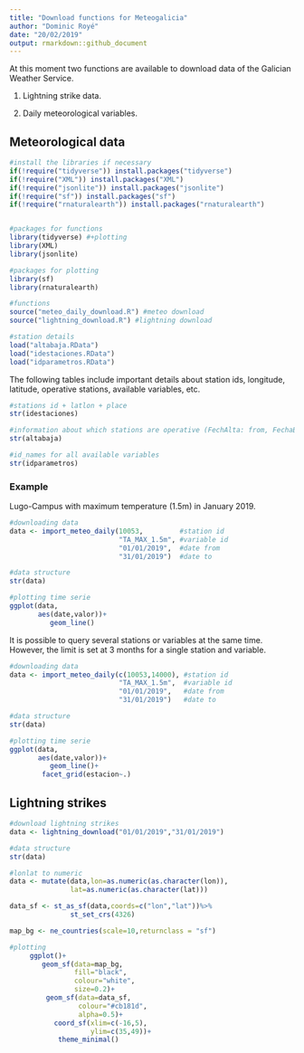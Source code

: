 ```yaml
---
title: "Download functions for Meteogalicia"
author: "Dominic Royé"
date: "20/02/2019"
output: rmarkdown::github_document
---
```


At this moment two functions are available to download data of the Galician Weather Service. 

1) Lightning strike data.

2) Daily meteorological variables.

## Meteorological data

```r
#install the libraries if necessary
if(!require("tidyverse")) install.packages("tidyverse")
if(!require("XML")) install.packages("XML")
if(!require("jsonlite")) install.packages("jsonlite")
if(!require("sf")) install.packages("sf")
if(!require("rnaturalearth")) install.packages("rnaturalearth")


#packages for functions
library(tidyverse) #+plotting
library(XML)
library(jsonlite)

#packages for plotting
library(sf)
library(rnaturalearth)

#functions
source("meteo_daily_download.R") #meteo download
source("lightning_download.R") #lightning download

#station details
load("altabaja.RData")
load("idestaciones.RData")
load("idparametros.RData")

```

The following tables include important details about station ids, longitude, latitude, operative stations, available variables, etc. 

```r
#stations id + latlon + place
str(idestaciones)

#information about which stations are operative (FechAlta: from, FechaBaja: to)
str(altabaja)

#id_names for all available variables
str(idparametros)

```

### Example 

Lugo-Campus with maximum temperature (1.5m) in January 2019.

```r
#downloading data
data <- import_meteo_daily(10053,         #station id
                           "TA_MAX_1.5m", #variable id
                           "01/01/2019",  #date from
                           "31/01/2019")  #date to 

#data structure
str(data)

#plotting time serie
ggplot(data,
       aes(date,valor))+
          geom_line()
```

It is possible to query several stations or variables at the same time. However, the limit is set at 3 months for a single station and variable.

```r
#downloading data
data <- import_meteo_daily(c(10053,14000), #station id
                           "TA_MAX_1.5m",  #variable id
                           "01/01/2019",   #date from
                           "31/01/2019")   #date to 

#data structure
str(data)

#plotting time serie
ggplot(data,
       aes(date,valor))+
          geom_line()+
        facet_grid(estacion~.)


```


## Lightning strikes

```r
#download lightning strikes
data <- lightning_download("01/01/2019","31/01/2019")

#data structure
str(data)

#lonlat to numeric
data <- mutate(data,lon=as.numeric(as.character(lon)),
               lat=as.numeric(as.character(lat)))

data_sf <- st_as_sf(data,coords=c("lon","lat"))%>%
               st_set_crs(4326)

map_bg <- ne_countries(scale=10,returnclass = "sf")

#plotting
     ggplot()+
        geom_sf(data=map_bg,
                fill="black",
                colour="white",
                size=0.2)+
         geom_sf(data=data_sf,
                 colour="#cb181d",
                 alpha=0.5)+
           coord_sf(xlim=c(-16,5),
                    ylim=c(35,49))+
            theme_minimal()


```

